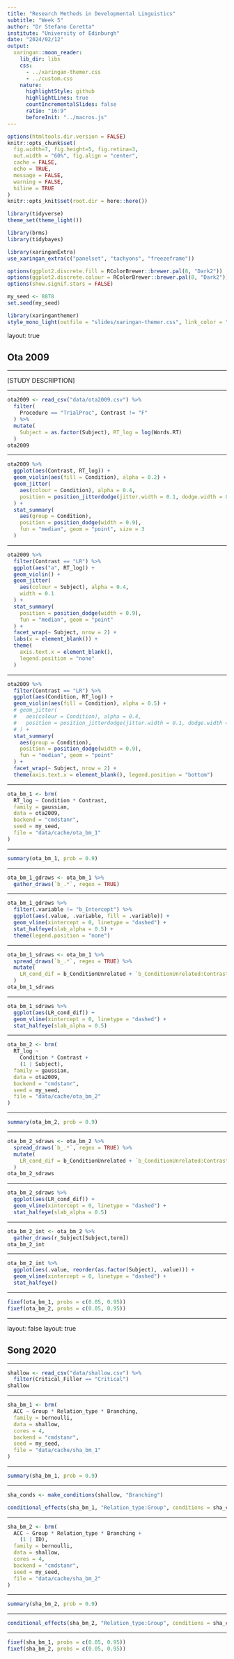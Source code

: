 ```yaml
---
title: "Research Methods in Developmental Linguistics"
subtitle: "Week 5"
author: "Dr Stefano Coretta"
institute: "University of Edinburgh"
date: "2024/02/12"
output:
  xaringan::moon_reader:
    lib_dir: libs
    css:
      - ../xaringan-themer.css
      - ../custom.css
    nature:
      highlightStyle: github
      highlightLines: true
      countIncrementalSlides: false
      ratio: "16:9"
      beforeInit: "../macros.js"
---
```


```r
options(htmltools.dir.version = FALSE)
knitr::opts_chunk$set(
  fig.width=7, fig.height=5, fig.retina=3,
  out.width = "60%", fig.align = "center",
  cache = FALSE,
  echo = TRUE,
  message = FALSE, 
  warning = FALSE,
  hiline = TRUE
)
knitr::opts_knit$set(root.dir = here::here())

library(tidyverse)
theme_set(theme_light())

library(brms)
library(tidybayes)

library(xaringanExtra)
use_xaringan_extra(c("panelset", "tachyons", "freezeframe"))

options(ggplot2.discrete.fill = RColorBrewer::brewer.pal(8, "Dark2"))
options(ggplot2.discrete.colour = RColorBrewer::brewer.pal(8, "Dark2"))
options(show.signif.stars = FALSE)

my_seed <- 8878
set.seed(my_seed)
```

```r
library(xaringanthemer)
style_mono_light(outfile = "slides/xaringan-themer.css", link_color = "#7E3817")
```

layout: true

## Ota 2009

---

[STUDY DESCRIPTION]

---

```r
ota2009 <- read_csv("data/ota2009.csv") %>%
  filter(
    Procedure == "TrialProc", Contrast != "F"
  ) %>%
  mutate(
    Subject = as.factor(Subject), RT_log = log(Words.RT)
  )
ota2009
```

---

```r
ota2009 %>%
  ggplot(aes(Contrast, RT_log)) +
  geom_violin(aes(fill = Condition), alpha = 0.2) +
  geom_jitter(
    aes(colour = Condition), alpha = 0.4,
    position = position_jitterdodge(jitter.width = 0.1, dodge.width = 0.9)
  ) +
  stat_summary(
    aes(group = Condition),
    position = position_dodge(width = 0.9),
    fun = "median", geom = "point", size = 3
  )
```

---

```r

ota2009 %>%
  filter(Contrast == "LR") %>%
  ggplot(aes("a", RT_log)) +
  geom_violin() +
  geom_jitter(
    aes(colour = Subject), alpha = 0.4,
    width = 0.1
  ) +
  stat_summary(
    position = position_dodge(width = 0.9),
    fun = "median", geom = "point"
  ) +
  facet_wrap(~ Subject, nrow = 2) +
  labs(x = element_blank()) +
  theme(
    axis.text.x = element_blank(),
    legend.position = "none"
  )
```

---

```r

ota2009 %>%
  filter(Contrast == "LR") %>%
  ggplot(aes(Condition, RT_log)) +
  geom_violin(aes(fill = Condition), alpha = 0.5) +
  # geom_jitter(
  #   aes(colour = Condition), alpha = 0.4,
  #   position = position_jitterdodge(jitter.width = 0.1, dodge.width = 0.9)
  # ) +
  stat_summary(
    aes(group = Condition),
    position = position_dodge(width = 0.9),
    fun = "median", geom = "point"
  ) +
  facet_wrap(~ Subject, nrow = 2) +
  theme(axis.text.x = element_blank(), legend.position = "bottom")
```

---

```r
ota_bm_1 <- brm(
  RT_log ~ Condition * Contrast,
  family = gaussian,
  data = ota2009,
  backend = "cmdstanr",
  seed = my_seed,
  file = "data/cache/ota_bm_1"
)
```

---

```r
summary(ota_bm_1, prob = 0.9)
```

---

```r
ota_bm_1_gdraws <- ota_bm_1 %>%
  gather_draws(`b_.*`, regex = TRUE)
```

---

```r
ota_bm_1_gdraws %>%
  filter(.variable != "b_Intercept") %>%
  ggplot(aes(.value, .variable, fill = .variable)) +
  geom_vline(xintercept = 0, linetype = "dashed") +
  stat_halfeye(slab_alpha = 0.5) +
  theme(legend.position = "none")
```

---

```r
ota_bm_1_sdraws <- ota_bm_1 %>%
  spread_draws(`b_.*`, regex = TRUE) %>%
  mutate(
    LR_cond_dif = b_ConditionUnrelated + `b_ConditionUnrelated:ContrastLR`
  )
ota_bm_1_sdraws
```

---

```r
ota_bm_1_sdraws %>%
  ggplot(aes(LR_cond_dif)) +
  geom_vline(xintercept = 0, linetype = "dashed") +
  stat_halfeye(slab_alpha = 0.5)
```

---

```r
ota_bm_2 <- brm(
  RT_log ~
    Condition * Contrast +
    (1 | Subject),
  family = gaussian,
  data = ota2009,
  backend = "cmdstanr",
  seed = my_seed,
  file = "data/cache/ota_bm_2"
)
```

---

```r
summary(ota_bm_2, prob = 0.9)
```

---

```r
ota_bm_2_sdraws <- ota_bm_2 %>%
  spread_draws(`b_.*`, regex = TRUE) %>%
  mutate(
    LR_cond_dif = b_ConditionUnrelated + `b_ConditionUnrelated:ContrastLR`
  )
ota_bm_2_sdraws
```

---

```r
ota_bm_2_sdraws %>%
  ggplot(aes(LR_cond_dif)) +
  geom_vline(xintercept = 0, linetype = "dashed") +
  stat_halfeye(slab_alpha = 0.5)
```

---

```r
ota_bm_2_int <- ota_bm_2 %>%
  gather_draws(r_Subject[Subject,term])
ota_bm_2_int
```

---

```r
ota_bm_2_int %>%
  ggplot(aes(.value, reorder(as.factor(Subject), .value))) +
  geom_vline(xintercept = 0, linetype = "dashed") +
  stat_halfeye()
```

---

```r
fixef(ota_bm_1, probs = c(0.05, 0.95))
fixef(ota_bm_2, probs = c(0.05, 0.95))
```

---

layout: false
layout: true

## Song 2020

---

```r
shallow <- read_csv("data/shallow.csv") %>%
  filter(Critical_Filler == "Critical")
shallow
```

---

```r
sha_bm_1 <- brm(
  ACC ~ Group * Relation_type * Branching,
  family = bernoulli,
  data = shallow,
  cores = 4,
  backend = "cmdstanr",
  seed = my_seed,
  file = "data/cache/sha_bm_1"
)
```

---

```r
summary(sha_bm_1, prob = 0.9)
```

---

```r
sha_conds <- make_conditions(shallow, "Branching")

conditional_effects(sha_bm_1, "Relation_type:Group", conditions = sha_conds)
```

---

```r
sha_bm_2 <- brm(
  ACC ~ Group * Relation_type * Branching +
    (1 | ID),
  family = bernoulli,
  data = shallow,
  cores = 4,
  backend = "cmdstanr",
  seed = my_seed,
  file = "data/cache/sha_bm_2"
)
```

---

```r
summary(sha_bm_2, prob = 0.9)
```

---

```r
conditional_effects(sha_bm_2, "Relation_type:Group", conditions = sha_conds)
```


---

```r
fixef(sha_bm_1, probs = c(0.05, 0.95))
fixef(sha_bm_2, probs = c(0.05, 0.95))
```

